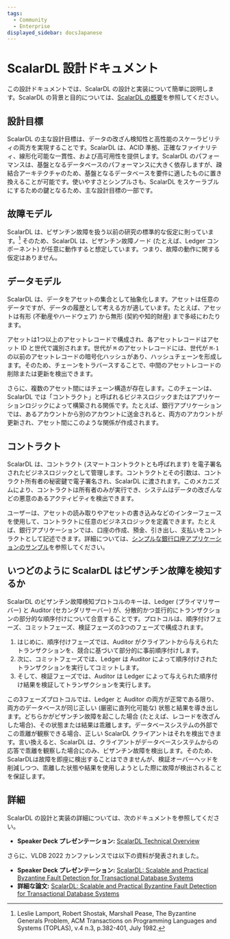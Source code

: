 ```yaml
---
tags:
  - Community
  - Enterprise
displayed_sidebar: docsJapanese
---
```


# ScalarDL 設計ドキュメント


<TranslationBanner />

この設計ドキュメントでは、ScalarDL の設計と実装について簡単に説明します。ScalarDL の背景と目的については、[ScalarDL の概要](overview.mdx)を参照してください。

## 設計目標

ScalarDL の主な設計目標は、データの改ざん検知性と高性能のスケーラビリティの両方を実現することです。ScalarDL は、ACID 準拠、正確なファイナリティ、線形化可能な一貫性、および高可用性を提供します。ScalarDL のパフォーマンスは、基盤となるデータベースのパフォーマンスに大きく依存しますが、疎結合アーキテクチャのため、基盤となるデータベースを要件に適したものに置き換えることが可能です。使いやすさとシンプルさも、ScalarDL をスケーラブルにするための鍵となるため、主な設計目標の一部です。

## 故障モデル

ScalarDL は、ビザンチン故障を扱う以前の研究の標準的な仮定に則っています。[^1] そのため、ScalarDL は、ビザンチン故障ノード (たとえば、Ledger コンポーネント) が任意に動作すると想定しています。つまり、故障の動作に関する仮定はありません。

## データモデル

ScalarDL は、データをアセットの集合として抽象化します。アセットは任意のデータですが、データの履歴として考える方が適しています。たとえば、アセットは有形 (不動産やハードウェア) から無形 (契約や知的財産) まで多岐にわたります。

アセットは1つ以上のアセットレコードで構成され、各アセットレコードはアセット ID と世代で識別されます。世代が `M` のアセットレコードには、世代が `M-1` の以前のアセットレコードの暗号化ハッシュがあり、ハッシュチェーンを形成します。そのため、チェーンをトラバースすることで、中間のアセットレコードの削除または更新を検出できます。

さらに、複数のアセット間にはチェーン構造が存在します。このチェーンは、ScalarDL では「コントラクト」と呼ばれるビジネスロジックまたはアプリケーションロジックによって構築される関係です。たとえば、銀行アプリケーションでは、あるアカウントから別のアカウントに送金されると、両方のアカウントが更新され、アセット間にこのような関係が作成されます。

## コントラクト

ScalarDL は、コントラクト (スマートコントラクトとも呼ばれます) を電子署名されたビジネスロジックとして管理します。コントラクトとその引数は、コントラクト所有者の秘密鍵で電子署名され、ScalarDL に渡されます。このメカニズムにより、コントラクトは所有者のみが実行でき、システムはデータの改ざんなどの悪意のあるアクティビティを検出できます。

ユーザーは、アセットの読み取りやアセットの書き込みなどのインターフェースを使用して、コントラクトに任意のビジネスロジックを定義できます。たとえば、銀行アプリケーションでは、口座の作成、預金、引き出し、支払いをコントラクトとして記述できます。詳細については、[シンプルな銀行口座アプリケーションのサンプル](applications/simple-bank-account/README.mdx)を参照してください。

## いつどのように ScalarDL はビザンチン故障を検知するか

ScalarDL のビザンチン故障検知プロトコルのキーは、Ledger (プライマリサーバー) と Auditor (セカンダリサーバー) が、分散的かつ並行的にトランザクションの部分的な順序付けについて合意することです。プロトコルは、順序付けフェーズ、コミットフェーズ、検証フェーズの3つのフェーズで構成されます。

1. はじめに、順序付けフェーズでは、Auditor がクライアントから与えられたトランザクションを、競合に基づいて部分的に事前順序付けします。
2. 次に、コミットフェーズでは、Ledger は Auditor によって順序付けされたトランザクションを実行してコミットします。
3. そして、検証フェーズでは、Auditor は Ledger によって与えられた順序付け結果を検証してトランザクションを実行します。

この3フェーズプロトコルでは、Ledger と Auditor の両方が正常である限り、両方のデータベースが同じ正しい (厳密に直列化可能な) 状態と結果を導き出します。どちらかがビザンチン故障を起こした場合 (たとえば、レコードを改ざんした場合)、その状態または結果は乖離します。データベースシステムの外部でこの乖離が観察できる場合、正しい ScalarDL クライアントはそれを検出できます。言い換えると、ScalarDL は、クライアントがデータベースシステムからの応答で乖離を観察した場合にのみ、ビザンチン故障を検出します。そのため、ScalarDLは故障を即座に検出することはできませんが、検証オーバーヘッドを削減しつつ、乖離した状態や結果を使用しようとした際に故障が検出されることを保証します。

## 詳細

ScalarDL の設計と実装の詳細については、次のドキュメントを参照してください。

- **Speaker Deck プレゼンテーション:** [ScalarDL Technical Overview](https://speakerdeck.com/scalar/scalar-dl-technical-overview)

さらに、VLDB 2022 カンファレンスでは以下の資料が発表されました。

- **Speaker Deck プレゼンテーション:** [ScalarDL: Scalable and Practical Byzantine Fault Detection for Transactional Database Systems](https://speakerdeck.com/scalar/scalar-dl-scalable-and-practical-byzantine-fault-detection-for-transactional-database-systems-vldb22)
- **詳細な論文:** [ScalarDL: Scalable and Practical Byzantine Fault Detection for Transactional Database Systems](https://www.vldb.org/pvldb/vol15/p1324-yamada.pdf)

[^1]: Leslie Lamport, Robert Shostak, Marshall Pease, The Byzantine Generals Problem, ACM Transactions on Programming Languages and Systems (TOPLAS), v.4 n.3, p.382-401, July 1982.
